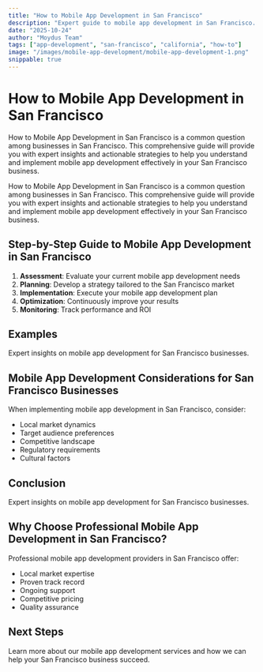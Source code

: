 ```yaml
---
title: "How to Mobile App Development in San Francisco"
description: "Expert guide to mobile app development in San Francisco. Learn best practices, pricing, and strategies for San Francisco businesses."
date: "2025-10-24"
author: "Moydus Team"
tags: ["app-development", "san-francisco", "california", "how-to"]
image: "/images/mobile-app-development/mobile-app-development-1.png"
snippable: true
---
```


# How to Mobile App Development in San Francisco

How to Mobile App Development in San Francisco is a common question among businesses in San Francisco. This comprehensive guide will provide you with expert insights and actionable strategies to help you understand and implement mobile app development effectively in your San Francisco business.

How to Mobile App Development in San Francisco is a common question among businesses in San Francisco. This comprehensive guide will provide you with expert insights and actionable strategies to help you understand and implement mobile app development effectively in your San Francisco business.

## Step-by-Step Guide to Mobile App Development in San Francisco

1. **Assessment**: Evaluate your current mobile app development needs
2. **Planning**: Develop a strategy tailored to the San Francisco market
3. **Implementation**: Execute your mobile app development plan
4. **Optimization**: Continuously improve your results
5. **Monitoring**: Track performance and ROI

## Examples

Expert insights on mobile app development for San Francisco businesses.

## Mobile App Development Considerations for San Francisco Businesses

When implementing mobile app development in San Francisco, consider:
- Local market dynamics
- Target audience preferences
- Competitive landscape
- Regulatory requirements
- Cultural factors

## Conclusion

Expert insights on mobile app development for San Francisco businesses.

## Why Choose Professional Mobile App Development in San Francisco?

Professional mobile app development providers in San Francisco offer:
- Local market expertise
- Proven track record
- Ongoing support
- Competitive pricing
- Quality assurance

## Next Steps

Learn more about our mobile app development services and how we can help your San Francisco business succeed.

<GeoCTA 
  city="San Francisco"
  service="Mobile App Development"
  ctaText="Get Started Today"
/>
